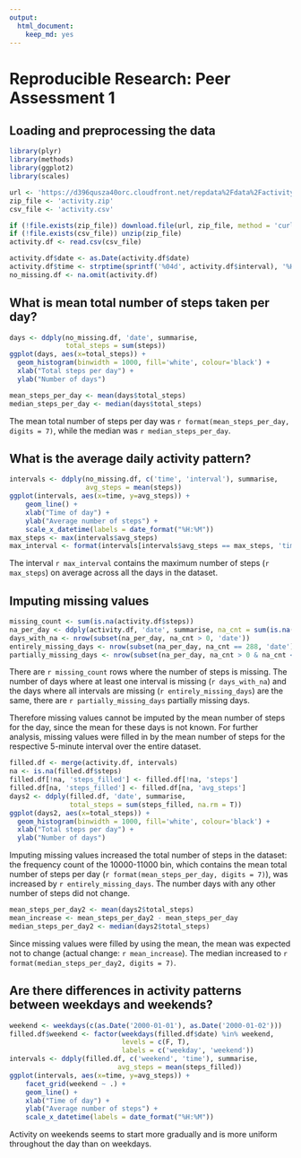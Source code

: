 ```yaml
---
output:
  html_document:
    keep_md: yes
---
```

# Reproducible Research: Peer Assessment 1

## Loading and preprocessing the data

```r
library(plyr)
library(methods)
library(ggplot2)
library(scales)

url <- 'https://d396qusza40orc.cloudfront.net/repdata%2Fdata%2Factivity.zip'
zip_file <- 'activity.zip'
csv_file <- 'activity.csv'

if (!file.exists(zip_file)) download.file(url, zip_file, method = 'curl')
if (!file.exists(csv_file)) unzip(zip_file)
activity.df <- read.csv(csv_file)

activity.df$date <- as.Date(activity.df$date)
activity.df$time <- strptime(sprintf('%04d', activity.df$interval), '%H%M')
no_missing.df <- na.omit(activity.df)
```

## What is mean total number of steps taken per day?

```r
days <- ddply(no_missing.df, 'date', summarise,
              total_steps = sum(steps))
ggplot(days, aes(x=total_steps)) +
  geom_histogram(binwidth = 1000, fill='white', colour='black') +
  xlab("Total steps per day") +
  ylab("Number of days")
```

```r
mean_steps_per_day <- mean(days$total_steps)
median_steps_per_day <- median(days$total_steps)
```

The mean total number of steps per day was `r format(mean_steps_per_day, digits = 7)`, while the median was `r median_steps_per_day`.

## What is the average daily activity pattern?

```r
intervals <- ddply(no_missing.df, c('time', 'interval'), summarise,
                   avg_steps = mean(steps))
ggplot(intervals, aes(x=time, y=avg_steps)) +
    geom_line() +
    xlab("Time of day") +
    ylab("Average number of steps") +
    scale_x_datetime(labels = date_format("%H:%M"))
max_steps <- max(intervals$avg_steps)
max_interval <- format(intervals[intervals$avg_steps == max_steps, 'time'], '%H:%M')
```

The interval `r max_interval` contains the maximum number of steps (`r max_steps`) on average across all the days in the dataset.

## Imputing missing values

```r
missing_count <- sum(is.na(activity.df$steps))
na_per_day <- ddply(activity.df, 'date', summarise, na_cnt = sum(is.na(steps)))
days_with_na <- nrow(subset(na_per_day, na_cnt > 0, 'date'))
entirely_missing_days <- nrow(subset(na_per_day, na_cnt == 288, 'date'))
partially_missing_days <- nrow(subset(na_per_day, na_cnt > 0 & na_cnt < 288, 'date'))
```

There are `r missing_count` rows where the number of steps is missing.  The number of days where at least one interval is missing (`r days_with_na`) and the days where all intervals are missing (`r entirely_missing_days`) are the same, there are `r partially_missing_days` partially missing days.

Therefore missing values cannot be imputed by the mean number of steps for the day, since the mean for these days is not known.  For further analysis, missing values were filled in by the mean number of steps for the respective 5-minute interval over the entire dataset.

```r
filled.df <- merge(activity.df, intervals)
na <- is.na(filled.df$steps)
filled.df[!na, 'steps_filled'] <- filled.df[!na, 'steps']
filled.df[na, 'steps_filled'] <- filled.df[na, 'avg_steps']
days2 <- ddply(filled.df, 'date', summarise,
               total_steps = sum(steps_filled, na.rm = T))
ggplot(days2, aes(x=total_steps)) +
  geom_histogram(binwidth = 1000, fill='white', colour='black') +
  xlab("Total steps per day") +
  ylab("Number of days")
```

Imputing missing values increased the total number of steps in the dataset: the frequency count of the 10000-11000 bin, which contains the mean total number of steps per day (`r format(mean_steps_per_day, digits = 7)`), was increased by `r entirely_missing_days`.  The number days with any other number of steps did not change.

```r
mean_steps_per_day2 <- mean(days2$total_steps)
mean_increase <- mean_steps_per_day2 - mean_steps_per_day
median_steps_per_day2 <- median(days2$total_steps)
```

Since missing values were filled by using the mean, the mean was expected not to change (actual change: `r mean_increase`).  The median increased to `r format(median_steps_per_day2, digits = 7)`.


## Are there differences in activity patterns between weekdays and weekends?

```r
weekend <- weekdays(c(as.Date('2000-01-01'), as.Date('2000-01-02')))
filled.df$weekend <- factor(weekdays(filled.df$date) %in% weekend,
                            levels = c(F, T),
                            labels = c('weekday', 'weekend'))
intervals <- ddply(filled.df, c('weekend', 'time'), summarise,
                           avg_steps = mean(steps_filled))
ggplot(intervals, aes(x=time, y=avg_steps)) +
    facet_grid(weekend ~ .) +
    geom_line() +
    xlab("Time of day") +
    ylab("Average number of steps") +
    scale_x_datetime(labels = date_format("%H:%M"))
```

Activity on weekends seems to start more gradually and is more uniform throughout the day than on weekdays.
